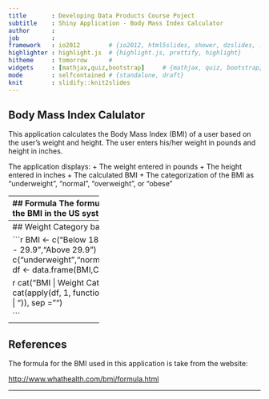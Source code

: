 ```yaml
---
title       : Developing Data Products Course Poject
subtitle    : Shiny Application - Body Mass Index Calculator 
author      : 
job         : 
framework   : io2012        # {io2012, html5slides, shower, dzslides, ...}
highlighter : highlight.js  # {highlight.js, prettify, highlight}
hitheme     : tomorrow      # 
widgets     : [mathjax,quiz,bootstrap]     # {mathjax, quiz, bootstrap}
mode        : selfcontained # {standalone, draft}
knit        : slidify::knit2slides
---
```

## Body Mass Index Calulator

This application calculates the Body Mass Index (BMI) of a user based on the user's weight and height. The user enters his/her weight in pounds and height in inches.

The application displays:
  + The weight entered in pounds
  + The height entered in inches
  + The calculated BMI
  + The categorization of the BMI as "underweight", "normal", "overweight", or "obese" 

---
## Formula
The formula used for calculating the BMI in the US system is:


$$BMI = \frac{weight~in~pounds \times 703}{(height~in~inches)^2}$$


-------------------------
## Weight Category based on BMI


```r

BMI <- c("Below 18.5", "18.5 - 24.9", "24.9 - 29.9","Above 29.9")
Category <- c("underweight","normal","overweight","obese")
df <- data.frame(BMI,Category)

```
```r

cat("BMI | Weight Category", "--- | ---", sep="\n")
cat(apply(df, 1, function(X) paste(X, collapse=" | ")), sep = "\n")

```

-------
## References

The formula for the BMI used in this application is take from the website:


<http://www.whathealth.com/bmi/formula.html>

--------
